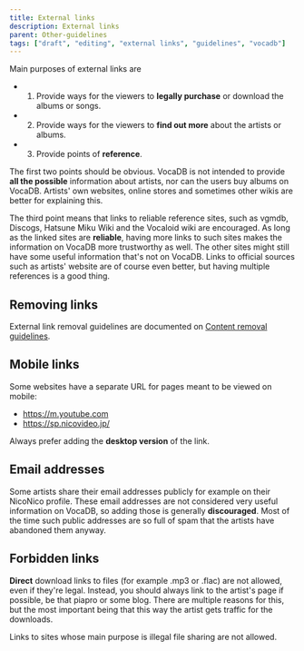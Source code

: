 ---
title: External links
description: External links
parent: Other-guidelines
tags: ["draft", "editing", "external links", "guidelines", "vocadb"]
---

Main purposes of external links are

- 1) Provide ways for the viewers to **legally purchase** or download the albums or songs.
- 2) Provide ways for the viewers to **find out more** about the artists or albums.
- 3) Provide points of **reference**.

The first two points should be obvious. VocaDB is not intended to provide **all the possible** information about artists, nor can the users buy albums on VocaDB. Artists' own websites, online stores and sometimes other wikis are better for explaining this. 

The third point means that links to reliable reference sites, such as vgmdb, Discogs, Hatsune Miku Wiki and the Vocaloid wiki are encouraged. As long as the linked sites are **reliable**, having more links to such sites makes the information on VocaDB more trustworthy as well. The other sites might still have some useful information that's not on VocaDB. Links to official sources such as artists' website are of course even better, but having multiple references is a good thing.

## Removing links

External link removal guidelines are documented on [Content removal guidelines](/docs/other-guidelines/content-removal-guidelines).

## Mobile links

Some websites have a separate URL for pages meant to be viewed on mobile:
* https://m.youtube.com
* https://sp.nicovideo.jp/

Always prefer adding the **desktop version** of the link.

## Email addresses

Some artists share their email addresses publicly for example on their NicoNico profile. These email addresses are not considered very useful information on VocaDB, so adding those is generally **discouraged**. Most of the time such public addresses are so full of spam that the artists have abandoned them anyway.

## Forbidden links

**Direct** download links to files (for example .mp3 or .flac) are not allowed, even if they're legal. Instead, you should always link to the artist's page if possible, be that piapro or some blog. There are multiple reasons for this, but the most important being that this way the artist gets traffic for the downloads.

Links to sites whose main purpose is illegal file sharing are not allowed.